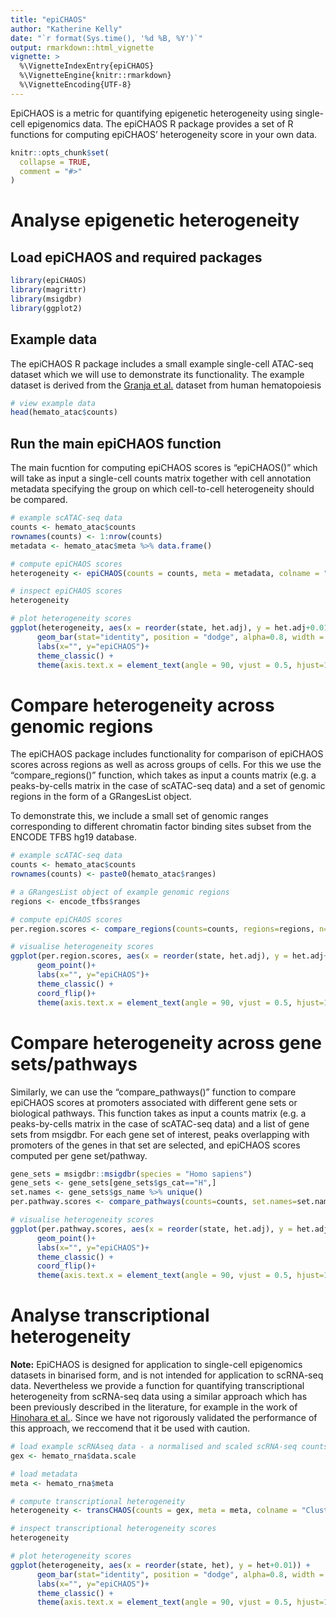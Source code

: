 ```yaml
---
title: "epiCHAOS"
author: "Katherine Kelly"
date: "`r format(Sys.time(), '%d %B, %Y')`"
output: rmarkdown::html_vignette
vignette: >
  %\VignetteIndexEntry{epiCHAOS}
  %\VignetteEngine{knitr::rmarkdown}
  %\VignetteEncoding{UTF-8}
---
```


EpiCHAOS is a metric for quantifying epigenetic heterogeneity using single-cell epigenomics data. The epiCHAOS R package provides a set of R functions for computing epiCHAOS' heterogeneity score in your own data.


```r
knitr::opts_chunk$set(
  collapse = TRUE,
  comment = "#>"
)
```

# Analyse epigenetic heterogeneity

## Load epiCHAOS and required packages

```r
library(epiCHAOS)
library(magrittr)
library(msigdbr)
library(ggplot2)
```

## Example data
The epiCHAOS R package includes a small example single-cell ATAC-seq dataset which we will use to demonstrate its functionality. The example dataset is derived from the [Granja et al.](https://www.ncbi.nlm.nih.gov/pmc/articles/PMC7258684/) dataset from human hematopoiesis

```r
# view example data
head(hemato_atac$counts)
```


## Run the main epiCHAOS function
The main fucntion for computing epiCHAOS scores is "epiCHAOS()" which will take as input a single-cell counts matrix together with cell annotation metadata specifying the group on which cell-to-cell heterogeneity should be compared.

```r

# example scATAC-seq data
counts <- hemato_atac$counts
rownames(counts) <- 1:nrow(counts)
metadata <- hemato_atac$meta %>% data.frame()

# compute epiCHAOS scores
heterogeneity <- epiCHAOS(counts = counts, meta = metadata, colname = "BioClassification", n = 50, index = NULL, plot = F, cancer = F, subsample = 1) %>% suppressWarnings()

# inspect epiCHAOS scores
heterogeneity

# plot heterogeneity scores
ggplot(heterogeneity, aes(x = reorder(state, het.adj), y = het.adj+0.01)) +
      geom_bar(stat="identity", position = "dodge", alpha=0.8, width = 0.6)+
      labs(x="", y="epiCHAOS")+
      theme_classic() +
      theme(axis.text.x = element_text(angle = 90, vjust = 0.5, hjust=1))

```

# Compare heterogeneity across genomic regions

The epiCHAOS package includes functionality for comparison of epiCHAOS scores across regions as well as across groups of cells. For this we use the "compare_regions()" function, which takes as input a counts matrix (e.g. a peaks-by-cells matrix in the case of scATAC-seq data) and a set of genomic regions in the form of a GRangesList object.

To demonstrate this, we include a small set of genomic ranges corresponding to different chromatin factor binding sites subset from the ENCODE TFBS hg19 database.

```r

# example scATAC-seq data
counts <- hemato_atac$counts
rownames(counts) <- paste0(hemato_atac$ranges)

# a GRangesList object of example genomic regions
regions <- encode_tfbs$ranges

# compute epiCHAOS scores
per.region.scores <- compare_regions(counts=counts, regions=regions, n=100, min.row=20) %>% suppressWarnings()

# visualise heterogeneity scores
ggplot(per.region.scores, aes(x = reorder(state, het.adj), y = het.adj+0.01)) +
      geom_point()+
      labs(x="", y="epiCHAOS")+
      theme_classic() +
      coord_flip()+
      theme(axis.text.x = element_text(angle = 90, vjust = 0.5, hjust=1))

```

# Compare heterogeneity across gene sets/pathways

Similarly,  we can use the "compare_pathways()" function to compare epiCHAOS scores at promoters associated with different gene sets or biological pathways. This function takes as input a counts matrix (e.g. a peaks-by-cells matrix in the case of scATAC-seq data) and a list of gene sets from msigdbr. For each gene set of interest, peaks overlapping with promoters of the genes in that set are selected, and epiCHAOS scores computed per gene set/pathway.

```r

gene_sets = msigdbr::msigdbr(species = "Homo sapiens")
gene_sets <- gene_sets[gene_sets$gs_cat=="H",]
set.names <- gene_sets$gs_name %>% unique()
per.pathway.scores <- compare_pathways(counts=counts, set.names=set.names, min.row=5, genome="hg19", tss.span=c(1500, 500)) %>% suppressWarnings()

# visualise heterogeneity scores
ggplot(per.pathway.scores, aes(x = reorder(state, het.adj), y = het.adj+0.01)) +
      geom_point()+
      labs(x="", y="epiCHAOS")+
      theme_classic() +
      coord_flip()+
      theme(axis.text.x = element_text(angle = 90, vjust = 0.5, hjust=1))


```


# Analyse transcriptional heterogeneity
**Note:** EpiCHAOS is designed for application to single-cell epigenomics datasets in binarised form, and is not intended for application to scRNA-seq data. Nevertheless we provide a function for quantifying transcriptional heterogeneity from scRNA-seq data using a similar approach which has been previously described in the literature, for example in the work of [Hinohara et al.](https://pubmed.ncbi.nlm.nih.gov/30472020/). Since we have not rigorously validated the performance of this approach, we reccomend that it be used with caution. 

```r

# load example scRNAseq data - a normalised and scaled scRNA-seq counts matrix obtained using Seurat
gex <- hemato_rna$data.scale

# load metadata
meta <- hemato_rna$meta

# compute transcriptional heterogeneity
heterogeneity <- transCHAOS(counts = gex, meta = meta, colname = "Clusters")

# inspect transcriptional heterogeneity scores
heterogeneity

# plot heterogeneity scores
ggplot(heterogeneity, aes(x = reorder(state, het), y = het+0.01)) +
      geom_bar(stat="identity", position = "dodge", alpha=0.8, width = 0.6)+
      labs(x="", y="epiCHAOS")+
      theme_classic() +
      theme(axis.text.x = element_text(angle = 90, vjust = 0.5, hjust=1))

```

